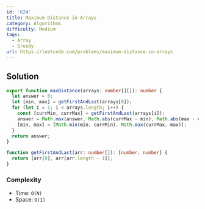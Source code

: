 ```yaml
---
id: '624'
title: Maximum Distance in Arrays
category: Algorithms
difficulty: Medium
tags:
  - Array
  - Greedy
url: https://leetcode.com/problems/maximum-distance-in-arrays
---
```


## Solution

```typescript showLineNumbers
export function maxDistance(arrays: number[][]): number {
  let answer = 0;
  let [min, max] = getFirstAndLast(arrays[0]);
  for (let i = 1; i < arrays.length; i++) {
    const [currMin, currMax] = getFirstAndLast(arrays[i]);
    answer = Math.max(answer, Math.abs(currMax - min), Math.abs(max - currMin));
    [min, max] = [Math.min(min, currMin), Math.max(currMax, max)];
  }
  return answer;
}

function getFirstAndLast(arr: number[]): [number, number] {
  return [arr[0], arr[arr.length - 1]];
}
```

### Complexity

- Time: `O(N)`
- Space: `O(1)`
